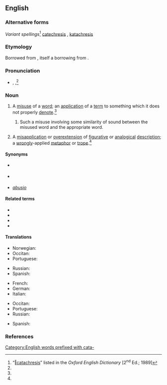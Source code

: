 ==English==
{{wikipedia}}

===Alternative forms===
''Variant spellings''<ref name="OED">“[http://dictionary.oed.com/cgi/entry/50034338 ‖catachresis]” listed in the ''Oxford English Dictionary'' [2<sup>nd</sup> Ed.; 1989]</ref> [[catechresis]] {{qualifier|17 <sup>th</sup> century, obsolete, now a misspelling}}, [[katachresis]] {{qualifier|17 <sup>th</sup> century}}

===Etymology===
Borrowed from {{bor|en|la|catachrēsis}}, itself a borrowing from {{der|en|grc|κατάχρησις||misuse (of a word)}}.

===Pronunciation===
* {{a|RP}} {{enPR|kătəkrēʹsĭs}}, {{IPA|/kætəˈkɹiːsɪs/|lang=en}},<ref name="OED"/>

===Noun===
{{en-noun|catachreses}}

# A [[misuse]] of a [[word]]; an [[application]] of a [[term]] to something which it does not properly [[denote]].<ref name="OED"/>
## {{lb|en|often, especially}} Such a misuse involving some similarity of sound between the misused word and the appropriate word. 
# {{lb|en|rhetoric}} A [[misapplication]] or [[overextension]] of [[figurative]] or [[analogical]] [[description]]; a [[wrong]]ly-applied [[metaphor]] or [[trope]].<ref name="OED"/>

====Synonyms====
* {{sense|misuse of a word, regardless of similar sounds}} {{l|en|misnomer}} 
* {{sense|misuse of a word, with similar sounds}} {{l|en|malapropism}} 
* {{sense|(rhetoric) bad metaphor or trope}} ''[[abusio]]''

====Related terms====
* {{l|en|catachresized}}
* {{l|en|catachrestic}}
* {{l|en|catachrestical}}
* {{l|en|catachrestically}}

====Translations====
{{trans-top|misuse of a word}}
* Norwegian: {{t|no|katakrese|m}}
* Occitan: {{t|oc|catacrèsi|f}}
* Portuguese: {{t+|pt|catacrese|f}}
{{trans-mid}}
* Russian: {{t+|ru|катахре́за|f}}
* Spanish: {{t|es|[[impropiedad]] [[léxica]]|f}}
{{trans-bottom}}

{{trans-top|(''rhetoric'') bad metaphor or trope}}
* French: {{t+|fr|catachrèse|f}}
* German: {{t|de|Katachrese|f}}
* Italian: {{t+|it|catacresi|f}}
{{trans-mid}}
* Occitan: {{t|oc|catacrèsi|f}}
* Portuguese: {{t+|pt|catacrese|f}}
* Russian: {{t+|ru|катахре́за|f}}
{{trans-bottom}}

{{trans-top|(''rhetoric'') forced metaphor}}
* Spanish: {{t+|es|catacresis|f}}
{{trans-mid}}
{{trans-bottom}}

===References===
<references/>

[[Category:English words prefixed with cata-]]